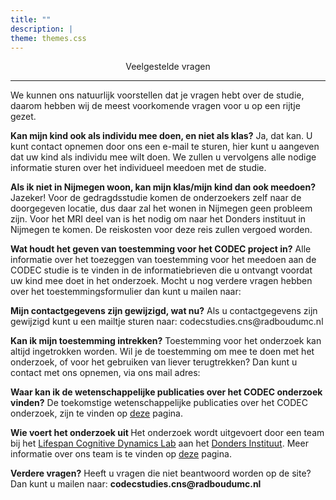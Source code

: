 ```yaml
---
title: ""
description: |
theme: themes.css
--- 
```

<center>
Veelgestelde vragen
</center>
---

We kunnen ons natuurlijk voorstellen dat je vragen hebt over de studie, daarom hebben wij de meest voorkomende vragen voor u op een rijtje gezet.

<b>Kan mijn kind ook als individu mee doen, en niet als klas?</b>
Ja, dat kan. U kunt contact opnemen door ons een e-mail te sturen, hier kunt u aangeven dat uw kind als individu mee wilt doen. We zullen u vervolgens alle nodige informatie sturen over het individueel meedoen met de studie. 

<b>Als ik niet in Nijmegen woon, kan mijn klas/mijn kind dan ook meedoen?</b>
Jazeker! Voor de gedragdsstudie komen de onderzoekers zelf naar de doorgegeven locatie, dus daar zal het wonen in Nijmegen geen probleem zijn. Voor het MRI deel van is het nodig om naar het Donders instituut in Nijmegen te komen. De reiskosten voor deze reis zullen vergoed worden. 

<b>Wat houdt het geven van toestemming voor het CODEC project  in?</b>
Alle informatie over het toezeggen van toestemming voor het meedoen aan de CODEC studie is te vinden in de informatiebrieven die u ontvangt voordat uw kind mee doet in het onderzoek. Mocht u nog verdere vragen hebben over het toestemmingsformulier dan kunt u mailen naar: 

<b>Mijn contactgegevens zijn gewijzigd, wat nu?</b>
Als u contactgegevens zijn gewijzigd kunt u een mailtje sturen naar: codecstudies.cns@radboudumc.nl

<b>Kan ik mijn toestemming intrekken?</b>
Toestemming voor het onderzoek kan altijd ingetrokken worden. Wil je de toestemming om mee te doen met het onderzoek, of voor het gebruiken van liever terugtrekken? Dan kunt u contact met ons opnemen, via ons mail adres:  

<b>Waar kan ik de wetenschappelijke publicaties over het CODEC onderzoek vinden?</b>
De toekomstige wetenschappelijke publicaties over het CODEC onderzoek, zijn te vinden op [deze](onderzoek.html) pagina. 

<b>Wie voert het onderzoek uit </b>
Het onderzoek wordt uitgevoert door een team bij het [Lifespan Cognitive Dynamics Lab](https://lifespancognitivedynamics.com) aan het [Donders Instituut](https://www.ru.nl/donders/). Meer informatie over ons team is te vinden op [deze](team.html) pagina. 


<b>Verdere vragen?</b>
Heeft u vragen die niet beantwoord worden op de site? Dan kunt u mailen naar:
<strong>codecstudies.cns@radboudumc.nl
</strong>
